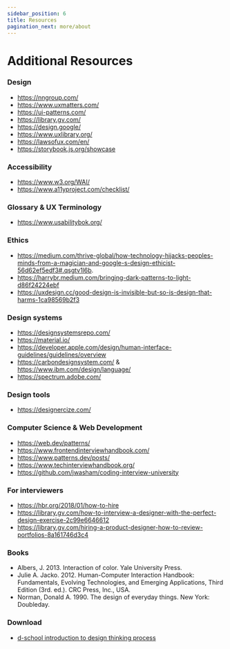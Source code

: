 ```yaml
---
sidebar_position: 6
title: Resources
pagination_next: more/about
---
```


# Additional Resources

### Design

- https://nngroup.com/
- https://www.uxmatters.com/
- https://ui-patterns.com/
- https://library.gv.com/
- https://design.google/
- https://www.uxlibrary.org/
- https://lawsofux.com/en/
- https://storybook.js.org/showcase

### Accessibility

- https://www.w3.org/WAI/
- https://www.a11yproject.com/checklist/

### Glossary & UX Terminology

- https://www.usabilitybok.org/

### Ethics

- https://medium.com/thrive-global/how-technology-hijacks-peoples-minds-from-a-magician-and-google-s-design-ethicist-56d62ef5edf3#.qsgtv1l6b.
- https://harrybr.medium.com/bringing-dark-patterns-to-light-d86f24224ebf
- https://uxdesign.cc/good-design-is-invisible-but-so-is-design-that-harms-1ca98569b2f3

### Design systems

- https://designsystemsrepo.com/
- https://material.io/
- https://developer.apple.com/design/human-interface-guidelines/guidelines/overview
- https://carbondesignsystem.com/ & https://www.ibm.com/design/language/
- https://spectrum.adobe.com/

### Design tools

- https://designercize.com/

### Computer Science & Web Development

- https://web.dev/patterns/
- https://www.frontendinterviewhandbook.com/
- https://www.patterns.dev/posts/
- https://www.techinterviewhandbook.org/
- https://github.com/jwasham/coding-interview-university

### For interviewers

- https://hbr.org/2018/01/how-to-hire
- https://library.gv.com/how-to-interview-a-designer-with-the-perfect-design-exercise-2c99e6646612
- https://library.gv.com/hiring-a-product-designer-how-to-review-portfolios-8a161746d3c4

### Books

- Albers, J. 2013. Interaction of color. Yale University Press.
- Julie A. Jacko. 2012. Human-Computer Interaction Handbook: Fundamentals, Evolving Technologies, and Emerging Applications, Third Edition (3rd. ed.). CRC Press, Inc., USA.
- Norman, Donald A. 1990. The design of everyday things. New York: Doubleday.

### Download

- [d-school introduction to design thinking process](/files/d-school-design-thinking.pdf)

<!-- mobile design -->
